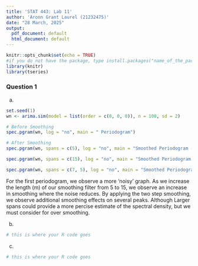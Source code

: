 ```yaml
---
title: 'STAT 443: Lab 11'
author: 'Aronn Grant Laurel (21232475)'
date: "28 March, 2025"
output:
  pdf_document: default
  html_document: default
---
```


```r
knitr::opts_chunk$set(echo = TRUE)
#if you do not have the package, type install.packages("name_of_the_package")
library(knitr)
library(tseries)
```

### Question 1

(a) 

```r
set.seed(1) 
wn <- arima.sim(model = list(order = c(0, 0, 0)), n = 100, sd = 2) 

# Before Smoothing
spec.pgram(wn, log = "no", main = " Periodogram")

# After Smoothing 
spec.pgram(wn, spans = c(5), log = "no", main = "Smoothed Periodogram (spans = c(5))")

spec.pgram(wn, spans = c(15), log = "no", main = "Smoothed Periodogram (spans = c(15))")

spec.pgram(wn, spans = c(7, 5), log = "no", main = "Smoothed Periodogram (spans = c(7,5))")


```
For the first periodogram, we observe a more 'noisy' graph.
As we increase the length (m) of our smoothing filter from 
5 to 15, we observe an increase in smoothing where the 
noise reduces.
By applying the two step smoothing, we observe additional
smoothing effects on several peaks. Although Larger spans 
could provide a more percise estimate of the spectral 
density, but we must consider for over smoothing.


(b)

```r
# this is where your R code goes
```


(c)

```r
# this is where your R code goes
```

